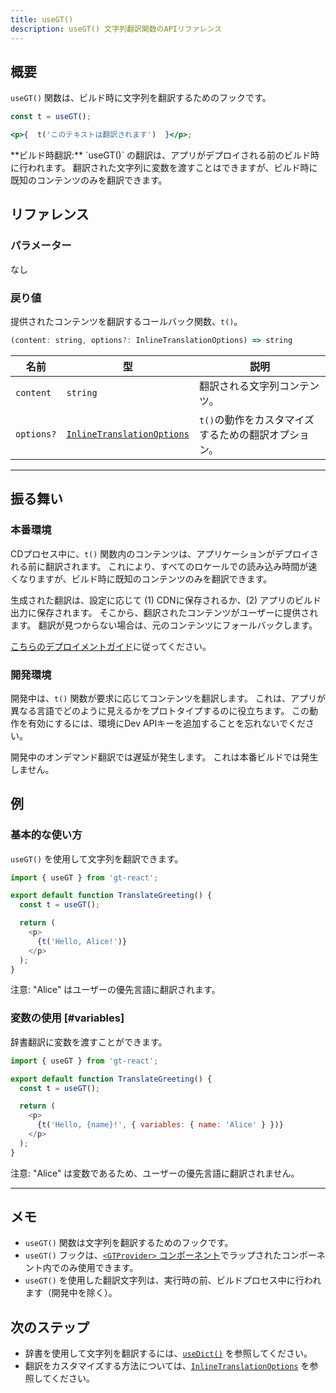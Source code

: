 ```yaml
---
title: useGT()
description: useGT() 文字列翻訳関数のAPIリファレンス
---
```


## 概要

`useGT()` 関数は、ビルド時に文字列を翻訳するためのフックです。

```jsx
const t = useGT();

<p>{  t('このテキストは翻訳されます')  }</p>;
```

<Callout>
**ビルド時翻訳:**
`useGT()` の翻訳は、アプリがデプロイされる前のビルド時に行われます。
翻訳された文字列に変数を渡すことはできますが、ビルド時に既知のコンテンツのみを翻訳できます。
</Callout>

## リファレンス
### パラメーター
なし

### 戻り値

提供されたコンテンツを翻訳するコールバック関数、`t()`。

```jsx
(content: string, options?: InlineTranslationOptions) => string
```

| 名前                  | 型 | 説明                                                                 |
|-----------------------|--|-----------------------------------------------------------------------------|
| `content`             | `string` | 翻訳される文字列コンテンツ。                                     |
| `options?`            | [`InlineTranslationOptions`](/docs/react/api/types/InlineTranslationOptions) | `t()`の動作をカスタマイズするための翻訳オプション。 |

---

## 振る舞い


### 本番環境
CDプロセス中に、`t()` 関数内のコンテンツは、アプリケーションがデプロイされる前に翻訳されます。
これにより、すべてのロケールでの読み込み時間が速くなりますが、ビルド時に既知のコンテンツのみを翻訳できます。

生成された翻訳は、設定に応じて (1) CDNに保存されるか、(2) アプリのビルド出力に保存されます。
そこから、翻訳されたコンテンツがユーザーに提供されます。
翻訳が見つからない場合は、元のコンテンツにフォールバックします。

[こちらのデプロイメントガイド](/docs/react/tutorials/quickdeploy)に従ってください。

### 開発環境
開発中は、`t()` 関数が要求に応じてコンテンツを翻訳します。
これは、アプリが異なる言語でどのように見えるかをプロトタイプするのに役立ちます。
この動作を有効にするには、環境にDev APIキーを追加することを忘れないでください。

開発中のオンデマンド翻訳では遅延が発生します。
これは本番ビルドでは発生しません。


## 例

### 基本的な使い方
`useGT()` を使用して文字列を翻訳できます。

```javascript copy
import { useGT } from 'gt-react';

export default function TranslateGreeting() {
  const t = useGT();

  return (
    <p>
      {t('Hello, Alice!')}
    </p>
  );
}
```
注意: "Alice" はユーザーの優先言語に翻訳されます。


### 変数の使用 [#variables]
辞書翻訳に変数を渡すことができます。

```javascript copy
import { useGT } from 'gt-react';

export default function TranslateGreeting() {
  const t = useGT();

  return (
    <p>
      {t('Hello, {name}!', { variables: { name: 'Alice' } })}
    </p>
  );
}
```
注意: "Alice" は変数であるため、ユーザーの優先言語に翻訳されません。

---

## メモ
 * `useGT()` 関数は文字列を翻訳するためのフックです。
 * `useGT()` フックは、[`<GTProvider>` コンポーネント](/docs/react/api/components/gtprovider)でラップされたコンポーネント内でのみ使用できます。
 * `useGT()` を使用した翻訳文字列は、実行時の前、ビルドプロセス中に行われます（開発中を除く）。

## 次のステップ
 * 辞書を使用して文字列を翻訳するには、[`useDict()`](/docs/react/api/dictionary/useDict) を参照してください。
 * 翻訳をカスタマイズする方法については、[`InlineTranslationOptions`](/docs/react/api/types/InlineTranslationOptions) を参照してください。
